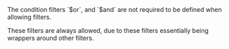 <Note>
The condition filters `$or`, and `$and` are not required to be defined when allowing filters.

These filters are always allowed, due to these filters essentially being wrappers around other filters.
</Note>